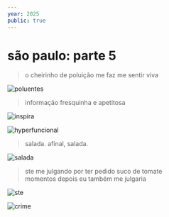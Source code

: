 ```yaml
---
year: 2025
public: true
---
```


# são paulo: parte 5

> o cheirinho de poluição me faz me sentir viva

![poluentes](./poluentes.jpg)

> informação fresquinha e apetitosa

![inspira](./inspira.jpg)

![hyperfuncional](./hyperfuncional.jpg)

> salada. afinal, salada.

![salada](./salada.jpg)

> ste me julgando por ter pedido suco de tomate <br />
> momentos depois eu também me julgaria

![ste](./ste.jpg)

![crime](./crime.jpg)
